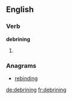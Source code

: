 ==English==

===Verb===
'''debrining'''

# {{present participle of|debrine}}

===Anagrams===
* [[rebinding#English|rebinding]]

[[de:debrining]]
[[fr:debrining]]